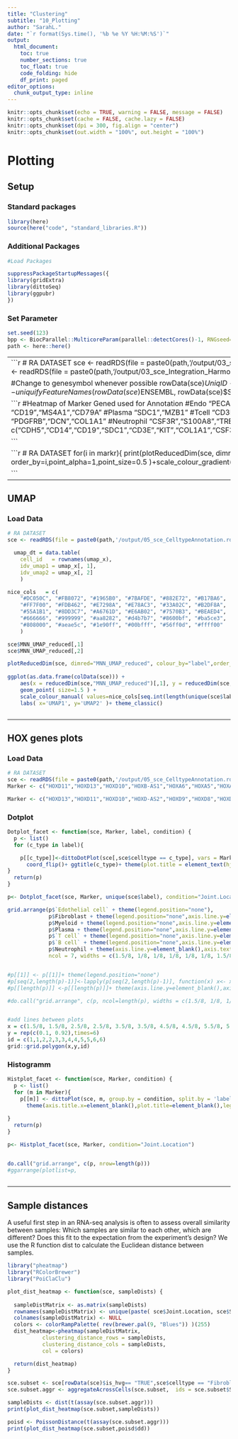 ```yaml
---
title: "Clustering"
subtitle: "10_Plotting"
author: "SarahL."
date: "`r format(Sys.time(), '%b %e %Y %H:%M:%S')`"
output: 
  html_document:
    toc: true
    number_sections: true   
    toc_float: true
    code_folding: hide
    df_print: paged
editor_options:
  chunk_output_type: inline
---
```


```r
knitr::opts_chunk$set(echo = TRUE, warning = FALSE, message = FALSE)
knitr::opts_chunk$set(cache = FALSE, cache.lazy = FALSE)
knitr::opts_chunk$set(dpi = 300, fig.align = "center")
knitr::opts_chunk$set(out.width = "100%", out.height = "100%")
```


# Plotting

## Setup

### Standard packages

```r
library(here)
source(here("code", "standard_libraries.R"))
```

### Additional Packages

```r
#Load Packages

suppressPackageStartupMessages({
library(gridExtra)
library(dittoSeq)
library(ggpubr)
})

```


### Set Parameter

```r
set.seed(123)
bpp <- BiocParallel::MulticoreParam(parallel::detectCores()-1, RNGseed=123)
path <- here::here()
```


-------------------------------------------------------------------------------------------------------------------------------------------------------------
```r
# RA DATASET
sce <- readRDS(file = paste0(path,'/output/03_sce_Integration_Batchelor.rds'))#03_sce_Integration_Batchelor.rds
#sce <- readRDS(file = paste0(path,'/output/03_sce_Integration_Harmony.rds'))#03_sce_Integration_Batchelor.rds

#Change to genesymbol whenever possible
rowData(sce)$UniqID <-rownames(sce)
rownames(sce) <- uniquifyFeatureNames(rowData(sce)$ENSEMBL, rowData(sce)$Symbol)
```

```r
#Heatmap of Marker Gened used for Annotation
#Endo "PECAM1", "CDH5"
#Myeloid "CD14","FCGR3A"
#Bcell "CD19","MS4A1","CD79A"
#Plasma "SDC1","MZB1"
#Tcell "CD3E", "CD3G"
#Mast "KIT","IL1RL1","MS4A2"
#Fibroblast "PDGFRB","DCN","COL1A1"
#Neutrophil "CSF3R","S100A8","TREM1"
#pDC
#SMC
markr<-c("CDH5","CD14","CD19","SDC1","CD3E","KIT","COL1A1","CSF3R","ACTA2","CLEC4C","UPK3A","CLEC9A","CCL22","PROX1","LYVE1")

```


```r
# RA DATASET
for(i in markr){
  print(plotReducedDim(sce, dimred="MNN_UMAP_reduced", colour_by = i, order_by=i,point_alpha=1,point_size=0.5 )+scale_colour_gradient(name = i,low = "lightgrey", high = "red"))#harmony_reduced_UMAP
  }


```

-------------------------------------------------------------------------------------------------------------------------------------------------------------

## UMAP

### Load Data

```r
# RA DATASET
sce <- readRDS(file = paste0(path,'/output/05_sce_CelltypeAnnotation.rds'))

```

```r
  umap_dt = data.table(
    cell_id   = rownames(umap_x),
    idv_umap1 = umap_x[, 1],
    idv_umap2 = umap_x[, 2]
    )

nice_cols   = c(
    "#DC050C", "#FB8072", "#1965B0", "#7BAFDE", "#882E72", "#B17BA6",
    "#FF7F00", "#FDB462", "#E7298A", "#E78AC3", "#33A02C", "#B2DF8A",
    "#55A1B1", "#8DD3C7", "#A6761D", "#E6AB02", "#7570B3", "#BEAED4",
    "#666666", "#999999", "#aa8282", "#d4b7b7", "#8600bf", "#ba5ce3",
    "#808000", "#aeae5c", "#1e90ff", "#00bfff", "#56ff0d", "#ffff00"
    )

sce$MNN_UMAP_reduced[,1]
sce$MNN_UMAP_reduced[,2]

plotReducedDim(sce, dimred="MNN_UMAP_reduced", colour_by="label",order_by="label",point_alpha=1,point_size=1)
 
ggplot(as.data.frame(colData(sce))) + 
    aes(x = reducedDim(sce,"MNN_UMAP_reduced")[,1], y = reducedDim(sce,"MNN_UMAP_reduced")[,2], colour = label) + 
    geom_point( size=1.5 ) + 
    scale_colour_manual( values=nice_cols[seq.int(length(unique(sce$label)))] ) + theme( axis.text=element_blank(), legend.position='right' ) +
    labs( x='UMAP1', y='UMAP2' )+ theme_classic()



```

-------------------------------------------------------------------------------------------------------------------------------------------------------------

## HOX genes plots

### Load Data

```r
# RA DATASET
sce <- readRDS(file = paste0(path,'/output/05_sce_CelltypeAnnotation.rds'))
Marker <- c("HOXD11","HOXD13","HOXD10","HOXB-AS1","HOXA6","HOXA5","HOXA3","HOXA11-AS","HOXC9","HOXC8","HOXC11","HOXC10","HOXC-AS1","HOXC-AS2","HOXC-AS3","HOXB3","HOXB2")

Marker <- c("HOXD13","HOXD11","HOXD10","HOXD-AS2","HOXD9","HOXD8","HOXD3","HOXD4","HOXD1","HOXA1","HOXA2","HOXA3","HOXA-AS2","HOXA4","HOXA-AS3","HOXA5","HOXA6","HOXA7","HOXA9","HOXA10-AS","HOXA10","HOXA11","HOXA11-AS","HOXA13","HOXC13","HOXC11","HOXC-AS3" ,"HOXC10","HOXC6","HOXC-AS2","HOXC9","HOXC-AS1","HOXC8","HOXC4","HOXC5","HOXB2","HOXB-AS1","HOXB3","HOXB-AS3","HOXB4","HOXB5","HOXB6","HOXB7","HOXB8","HOXB9","HOXB13")

```

### Dotplot

```r

Dotplot_facet <- function(sce, Marker, label, condition) {
  p <- list() 
  for (c_type in label){

    p[[c_type]]<-dittoDotPlot(sce[,sce$celltype == c_type], vars = Marker , group.by = "Joint.Location",min.color="lightgrey", max.color="blue",min.percent=0.1,max.percent=1,scale = FALSE,max=2 )+ theme(axis.title.x=element_blank())+
      coord_flip()+ ggtitle(c_type)+ theme(plot.title = element_text(hjust = 0.5))
}
  return(p) 
}

```


```r

p<- Dotplot_facet(sce, Marker, unique(sce$label), condition="Joint.Location")

grid.arrange(p$`Edothelial cell` + theme(legend.position="none"), 
             p$Fibroblast + theme(legend.position="none",axis.line.y=element_blank(),axis.text.y=element_blank(),axis.ticks.y=element_blank()), 
             p$Myeloid + theme(legend.position="none",axis.line.y=element_blank(),axis.text.y=element_blank(),axis.ticks.y=element_blank()), 
             p$Plasma + theme(legend.position="none",axis.line.y=element_blank(),axis.text.y=element_blank(),axis.ticks.y=element_blank()), 
             p$`T cell` + theme(legend.position="none",axis.line.y=element_blank(),axis.text.y=element_blank(),axis.ticks.y=element_blank()), 
             p$`B cell` + theme(legend.position="none",axis.line.y=element_blank(),axis.text.y=element_blank(),axis.ticks.y=element_blank()), 
             p$Neutrophil + theme(axis.line.y=element_blank(),axis.text.y=element_blank(),axis.ticks.y=element_blank()), 
             ncol = 7, widths = c(1.5/8, 1/8, 1/8, 1/8, 1/8, 1/8, 1.5/8))


#p[[1]] <- p[[1]]+ theme(legend.position="none")
#p[seq(2,length(p)-1)]<-lapply(p[seq(2,length(p)-1)], function(x) x<- x + theme(legend.position="none",axis.line.y=element_blank(),axis.text.y=element_blank(),axis.ticks.y=element_blank()))
#p[[length(p)]] <-p[[length(p)]]+ theme(axis.line.y=element_blank(),axis.text.y=element_blank(),axis.ticks.y=element_blank())

#do.call("grid.arrange", c(p, ncol=length(p), widths = c(1.5/8, 1/8, 1/8, 1/8, 1/8, 1/8, 1.5/8)))


#add lines between plots
x = c(1.5/8, 1.5/8, 2.5/8, 2.5/8, 3.5/8, 3.5/8, 4.5/8, 4.5/8, 5.5/8, 5.5/8, 6.5/8, 6.5/8)
y = rep(c(0.1, 0.92),times=6)
id = c(1,1,2,2,3,3,4,4,5,5,6,6)
grid::grid.polygon(x,y,id)
```

### Histogramm

```r

Histplot_facet <- function(sce, Marker, condition) {
  p <- list() 
  for (m in Marker){
    p[[m]] <- dittoPlot(sce, m, group.by = condition, split.by = 'label' ,split.ncol = 7,max=2)+
      theme(axis.title.x=element_blank(),plot.title=element_blank(),legend.position="none",strip.background = element_blank(),strip.text.x = element_blank(), axis.text.x=element_blank())
      
}
  return(p) 
}


```

```r

p<- Histplot_facet(sce, Marker, condition="Joint.Location")


do.call("grid.arrange", c(p, nrow=length(p)))
#ggarrange(plotlist=p,
          
```

-------------------------------------------------------------------------------------------------------------------------------------------------------------

## Sample distances

A useful first step in an RNA-seq analysis is often to assess overall similarity between samples: Which samples are similar to each other, which are different? Does this fit to the expectation from the experiment’s design? We use the R function dist to calculate the Euclidean distance between samples.

```r
library("pheatmap")
library("RColorBrewer")
library("PoiClaClu")

plot_dist_heatmap <- function(sce, sampleDists) {
  
  sampleDistMatrix <- as.matrix(sampleDists)
  rownames(sampleDistMatrix) <- unique(paste( sce$Joint.Location, sce$Sample, sep = ":" ))
  colnames(sampleDistMatrix) <- NULL
  colors <- colorRampPalette( rev(brewer.pal(9, "Blues")) )(255)
  dist_heatmap<-pheatmap(sampleDistMatrix,
           clustering_distance_rows = sampleDists,
           clustering_distance_cols = sampleDists,
           col = colors)

  return(dist_heatmap) 
}

```



```r

sce.subset <- sce[rowData(sce)$is_hvg== "TRUE",sce$celltype == "Fibroblast"]
sce.subset.aggr <- aggregateAcrossCells(sce.subset,  ids = sce.subset$Sample, statistics = "mean",use.assay.type = "logcounts")

sampleDists <- dist(t(assay(sce.subset.aggr)))
print(plot_dist_heatmap(sce.subset,sampleDists))

poisd <- PoissonDistance(t(assay(sce.subset.aggr)))
print(plot_dist_heatmap(sce.subset,poisd$dd))


```
